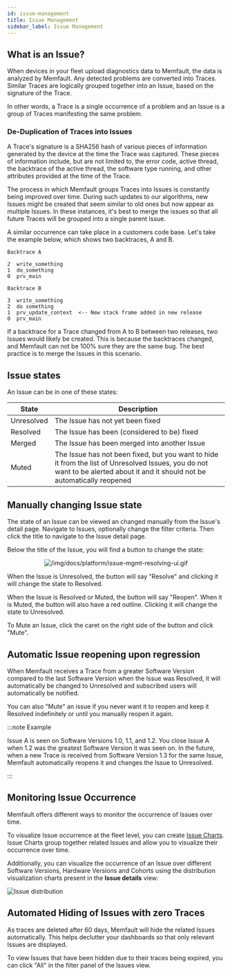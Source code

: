 ```yaml
---
id: issue-management
title: Issue Management
sidebar_label: Issue Management
---
```


## What is an Issue?

When devices in your fleet upload diagnostics data to Memfault, the data is
analyzed by Memfault. Any detected problems are converted into Traces. Similar
Traces are logically grouped together into an Issue, based on the signature of
the Trace.

In other words, a Trace is a single occurrence of a problem and an Issue is a
group of Traces manifesting the same problem.

### De-Duplication of Traces into Issues

A Trace's signature is a SHA256 hash of various pieces of information generated
by the device at the time the Trace was captured. These pieces of information
include, but are not limited to, the error code, active thread, the backtrace of
the active thread, the software type running, and other attributes provided at
the time of the Trace.

The process in which Memfault groups Traces into Issues is constantly being
improved over time. During such updates to our algorithms, new Issues might be
created that seem similar to old ones but now appear as multiple Issues. In
these instances, it's best to merge the issues so that all future Traces will be
grouped into a single parent Issue.

A similar occurrence can take place in a customers code base. Let's take the
example below, which shows two backtraces, A and B.

```
Backtrace A

2  write_something
1  do_something
0  prv_main

Backtrace B

3  write_something
2  do something
1  prv_update_context  <-- New stack frame added in new release
0  prv_main
```

If a backtrace for a Trace changed from A to B between two releases, two Issues
would likely be created. This is because the backtraces changed, and Memfault
can not be 100% sure they are the same bug. The best practice is to merge the
Issues in this scenario.

## Issue states

An Issue can be in one of these states:

| State      | Description                                                                                                                                                                  |
| ---------- | ---------------------------------------------------------------------------------------------------------------------------------------------------------------------------- |
| Unresolved | The Issue has not yet been fixed                                                                                                                                             |
| Resolved   | The Issue has been (considered to be) fixed                                                                                                                                  |
| Merged     | The Issue has been merged into another Issue                                                                                                                                 |
| Muted      | The Issue has not been fixed, but you want to hide it from the list of Unresolved Issues, you do not want to be alerted about it and it should not be automatically reopened |

## Manually changing Issue state

The state of an Issue can be viewed an changed manually from the Issue's detail
page. Navigate to Issues, optionally change the filter criteria. Then click the
title to navigate to the Issue detail page.

Below the title of the Issue, you will find a button to change the state:

<p align="center">
  <img
    src="/img/docs/platform/issue-mgmt-resolving-ui.gif"
    alt="/img/docs/platform/issue-mgmt-resolving-ui.gif"
  />
</p>

When the Issue is Unresolved, the button will say "Resolve" and clicking it will
change the state to Resolved.

When the Issue is Resolved or Muted, the button will say "Reopen". When it is
Muted, the button will also have a red outline. Clicking it will change the
state to Unresolved.

To Mute an Issue, click the caret on the right side of the button and click
"Mute".

## Automatic Issue reopening upon regression

When Memfault receives a Trace from a greater Software Version compared to the
last Software Version when the Issue was Resolved, it will automatically be
changed to Unresolved and subscribed users will automatically be notified.

You can also "Mute" an issue if you never want it to reopen and keep it Resolved
indefinitely or until you manually reopen it again.

:::note Example

Issue A is seen on Software Versions 1.0, 1.1, and 1.2. You close Issue A when
1.2 was the greatest Software Version it was seen on. In the future, when a new
Trace is received from Software Version 1.3 for the same Issue, Memfault
automatically reopens it and changes the Issue to Unresolved.

:::

## Monitoring Issue Occurrence

Memfault offers different ways to monitor the occurrence of Issues over time.

To visualize Issue occurrence at the fleet level, you can create
[Issue Charts](/docs/platform/charts#issue-charts). Issue Charts group together
related Issues and allow you to visualize their occurrence over time.

Additionally, you can visualize the occurrence of an Issue over different
Software Versions, Hardware Versions and Cohorts using the distribution
visualization charts present in the **Issue details** view:

![Issue distribution](/img/docs/platform/issue-distribution-min.png)

## Automated Hiding of Issues with zero Traces

As traces are deleted after 60 days, Memfault will hide the related Issues
automatically. This helps declutter your dashboards so that only relevant Issues
are displayed.

To view Issues that have been hidden due to their traces being expired, you can
click "All" in the filter panel of the Issues view.
